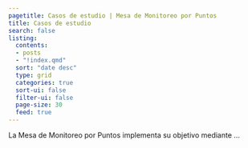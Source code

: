 ```yaml
---
pagetitle: Casos de estudio | Mesa de Monitoreo por Puntos
title: Casos de estudio
search: false  
listing:
  contents: 
  - posts
  - "!index.qmd"
  sort: "date desc"
  type: grid
  categories: true
  sort-ui: false
  filter-ui: false
  page-size: 30
  feed: true
---
```


La Mesa de Monitoreo por Puntos implementa su objetivo mediante ...

